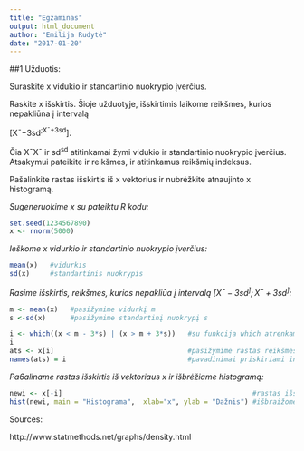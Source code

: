 ```yaml
---
title: "Egzaminas"
output: html_document
author: "Emilija Rudytė"
date: "2017-01-20"
---
```

##1 Užduotis:

Suraskite x vidukio ir standartinio nuokrypio įverčius.

Raskite x išskirtis. Šioje užduotyje, išskirtimis laikome reikšmes, kurios nepakliūna į intervalą

[X¯−3sd^;X¯+3sd^].

Čia X¯X¯ ir sd^sd^ atitinkamai žymi vidukio ir standartinio nuokrypio įverčius. Atsakymui pateikite ir reikšmes, ir atitinkamus reikšmių indeksus.

Pašalinkite rastas išskirtis iš x vektorius ir nubrėžkite atnaujinto x histogramą.

*Sugeneruokime $x$ su pateiktu R kodu:*
```r
set.seed(1234567890)
x <- rnorm(5000)
```

*Ieškome $x$ vidurkio ir standartinio nuokrypio įverčius:*
```r
mean(x)   #vidurkis
sd(x)     #standartinis nuokrypis
```

*Rasime išskirtis, reikšmes, kurios nepakliūa į intervalą $[X¯−3sd^];X¯+3sd^]$:*
```r
m <- mean(x)   #pasižymime vidurkį m
s <-sd(x)      #pasižymime standartinį nuokrypį s

i <- which((x < m - 3*s) | (x > m + 3*s))   #su funkcija which atrenkam išskirtis
i                                           
ats <- x[i]                                 #pasižymime rastas reikšmes ats
names(ats) = i                              #pavadinimai priskiriami indeksams
```

*Pa6aliname rastas išskirtis iš vektoriaus x ir išbrėžiame histogramą:*
```r
newi <- x[-i]                                               #rastas išskirtis panaikiname iš vektoriaus x 
hist(newi, main = "Histograma",  xlab="x", ylab = "Dažnis") #išbraižome histogramą
```

Sources:

http://www.statmethods.net/graphs/density.html








